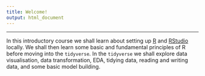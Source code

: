 ```yaml
---
title: Welcome!
output: html_document
---
```



---


In this introductory course we shall learn about setting up [R](https://cran.r-project.org/) and [RStudio](https://rstudio.org/) locally. We shall then learn some basic and fundamental principles of R before moving into the `tidyverse`. In the `tidyverse` we shall explore data visualisation, data transformation, EDA, tidying data, reading and writing data, and some basic model building. 